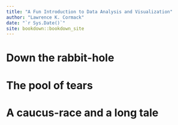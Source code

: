 ```yaml
--- 
title: "A Fun Introduction to Data Analysis and Visualization"
author: "Lawrence K. Cormack"
date: "`r Sys.Date()`"
site: bookdown::bookdown_site
---
```


# Down the rabbit-hole


<!--chapter:end:index.Rmd-->

# The pool of tears 


<!--chapter:end:02-tears.Rmd-->

# A caucus-race and a long tale

<!--chapter:end:03-race.Rmd-->

